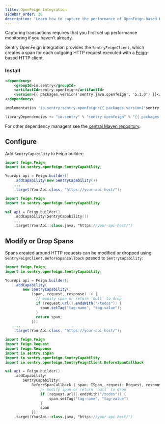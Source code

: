 ```yaml
---
title: OpenFeign Integration
sidebar_order: 20
description: "Learn how to capture the performance of OpenFeign-based HTTP clients."
---
```


<Note>

Capturing transactions requires that you first <PlatformLink to="/performance/">set up performance monitoring</PlatformLink> if you haven't already.

</Note>

Sentry OpenFeign integration provides the `SentryFeignClient`, which creates a span for each outgoing HTTP request executed with a [Feign](https://github.com/OpenFeign/feign)-based HTTP client.

### Install

```xml {tabTitle:Maven}
<dependency>
    <groupId>io.sentry</groupId>
    <artifactId>sentry-openfeign</artifactId>
    <version>{{ packages.version('sentry.java.openfeign', '5.1.0') }}</version>
</dependency>
```

```groovy {tabTitle:Gradle}
implementation 'io.sentry:sentry-openfeign:{{ packages.version('sentry.java.openfeign', '5.1.0') }}'
```

```scala {tabTitle: SBT}
libraryDependencies += "io.sentry" % "sentry-openfeign" % "{{ packages.version('sentry.java.openfeign', '5.1.0') }}"
```

For other dependency managers see the [central Maven repository](https://search.maven.org/artifact/io.sentry/sentry-openfeign).

## Configure

Add `SentryCapability` to Feign builder:

```java
import feign.Feign;
import io.sentry.openfeign.SentryCapability;

YourApi api = Feign.builder()
    .addCapability(new SentryCapability())
    ...
    .target(YourApi.class, "https://your-api-host/");
```

```kotlin
import feign.Feign
import io.sentry.openfeign.SentryCapability

val api = Feign.builder()
    .addCapability(SentryCapability())
    ...
    .target(YourApi::class.java, "https://your-api-host/")
```

## Modify or Drop Spans

Spans created around HTTP requests can be modified or dropped using `SentryFeignClient.BeforeSpanCallback` passed to `SentryCapability`:

```java
import feign.Feign;
import io.sentry.openfeign.SentryCapability;

YourApi api = Feign.builder()
    .addCapability(
        new SentryCapability(
            (span, request, response) -> {
              // modify span or return `null` to drop
              if (request.url().endsWith("/todos")) {
                span.setTag("tag-name", "tag-value");
              }
              return span;
            }))
    ...
    .target(YourApi.class, "https://your-api-host/");
```

```kotlin
import feign.Feign
import feign.Request
import feign.Response
import io.sentry.ISpan
import io.sentry.openfeign.SentryCapability
import io.sentry.openfeign.SentryFeignClient.BeforeSpanCallback

val api = Feign.builder()
    .addCapability(
        SentryCapability(
            BeforeSpanCallback { span: ISpan, request: Request, response: Response? ->
                // modify span or return `null` to drop
                if (request.url().endsWith("/todos")) {
                    span.setTag("tag-name", "tag-value")
                }
                span
            }))
    .target(YourApi::class.java, "https://your-api-host/")
```
